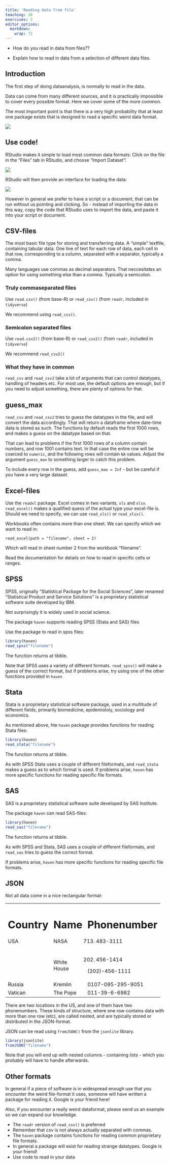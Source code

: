 ```yaml
---
title: 'Reading data from file'
teaching: 10
exercises: 2
editor_options: 
  markdown: 
    wrap: 72
---
```


::: questions
-   How do you read in data from files??
:::

::: objectives
-   Explain how to read in data from a selection of different data
    files.
:::

## Introduction

The first step of doing dataanalysis, is normally to read in the data.

Data can come from many different sources, and it is practically
impossible to cover every possible format. Here we cover some of the
more common.

::: instructor
The most important point is that there is a very high probability that
at least one package exists that is designed to read a specific weird
data format.
:::

![](fig/manyfiles.webp)

## Use code!

RStudio makes it simple to load most common data formats: Click on
the file in the "Files" tab in RStudio, and choose "Import Dataset":

![](fig/import-file.png)



RStudio will then provide an interface for loading the data:

![](fig/data_import.png)

However in general we prefer to have a script or a document, that can be
run without us pointing and clicking. So - instead of importing the data
in this way, copy the code that RStudio uses to import the data, and
paste it into your script or document.

## CSV-files

The most basic file type for storing and transferring data. A "simple"
textfile, containing tabular data. One line of text for each row of
data, each cell in that row, corresponding to a column, separated with a
separator, typically a comma.

Many languages use commas as decimal separators. That neccesitates an
option for using something else than a comma. Typically a semicolon.

### Truly commaseparated files

Use `read.csv()` (from base-R) or `read_csv()` (from `readr`, included
in `tidyverse`)

We recommend using `read_csv()`.

### Semicolon separated files

Use `read.csv2()` (from base-R) or `read_csv2()` (from `readr`, included
in `tidyverse`)

We recommend `read_csv2()`

### What they have in common

`read_csv` and `read_csv2` take a lot of arguments that can control
datatypes, handling of headers etc. For most use, the default options
are enough, but if you need to adjust something, there are plenty of
options for that.

:::: discussion
## guess_max

`read_csv` and `read_csv2` tries to guess the datatypes in the file, and
will convert the data accordingly. That will return a dataframe where
date-time data is stored as such. The functions by default reads the
first 1000 rows, and makes a guess on the datatype based on that.

That can lead to problems if the first 1000 rows of a column contain
numbers, and row 1001 contains text. In that case the entire row will be
coerced to `numeric`, and the following rows will contain `NA` values.
Adjust the argument `guess_max` to something larger to catch this
problem.

To include every row in the guess, add `guess_max = Inf` - but be
careful if you have a very large dataset.

::::

## Excel-files

Use the `readxl` package. Excel comes in two variants, `xls` and `xlsx`.
`read_excel()` makes a qualified quess of the actual type your
excel-file is. Should we need to specify, we can use `read_xls()` or
`read_xlsx()`.

Workbooks often contains more than one sheet. We can specify which we
want to read in:

`read_excel(path = "filename", sheet = 2)`

Which will read in sheet number 2 from the workbook "filename".

Read the documentation for details on how to read in specific cells or
ranges.

## SPSS

SPSS, originally "Statistical Package for the Social Sciences", later
renamed "Statistical Product and Service Solutions" is a proprietary
statistical software suite developed by IBM.

Not surprisingly it is widely used in social science.

The package `haven` supports reading SPSS (Stata and SAS) files

Use the package to read in spss files:

```r
library(haven)
read_spss("filename")
```

The function returns at tibble.

Note that SPSS uses a variety of different formats. `read_spss()` will
make a guess of the correct format, but if problems arise, try using one
of the other functions provided in `haven`

## Stata

Stata is a proprietary statistical software package, used in a multitude
of different fields, primarily biomedicine, epidemiololy, sociology and
economics.

As mentioned above, hte `haven` package provides functions for reading
Stata files:

```r
library(haven)
read_stata("filename")
```

The function returns at tibble.

As with SPSS Stata uses a couple of different fileformats, and
`read_stata` makes a guess as to which format is used. If problems
arise, `haven` has more specific functions for reading specific file
formats.

## SAS

SAS is a proprietary statistical software suite developed by SAS
Institute.

The package `haven` can read SAS-files:

```r
library(haven)
read_sas("filename")
```

The function returns at tibble.

As with SPSS and Stata, SAS uses a couple of different fileformats, and
`read_sas` tries to guess the correct format.

If problems arise, `haven` has more specific functions for reading
specific file formats.

## JSON

Not all data come in a nice rectangular format:

+-------------------------------------+--------------+----------------+
| Country                             | Name         | Phonenumber    |
+=====================================+==============+================+
| USA                                 | NASA         | (713) 483-3111 |
+-------------------------------------+--------------+----------------+
|                                     | White House  | (202) 456-1414 |
|                                     |              |                |
|                                     |              | (202)-456-1111 |
+-------------------------------------+--------------+----------------+
| Russia                              | Kremlin      | 0107-095-295-9051 |
+-------------------------------------+--------------+----------------+
| Vatican                             | The Pope     | 011-39-6-6982  |
+-------------------------------------+--------------+----------------+

There are two locations in the US, and one of them have two phonenumbers.
These kinds of structure, where one row contains data with more than one
row (etc), are called nested, and are typically stored or distributed in the
JSON-format.

JSON can be read using `fromJSON()` from the `jsonlite` library.
```r
library(jsonlite)
fromJSON("filename")
```

Note that you will end up with nested columns - containing lists - which you 
probably will have to handle afterwards.


## Other formats

In general if a piece of software is in widespread enough use that you
encounter the weird file-format it uses, someone will have written a
package for reading it. Google is your friend here!

Also, if you encounter a really weird dataformat, please send us an
example so we can expand our knowledge.

::: keypoints
-   The `readr` version of `read_csv()` is preferred
-   Remember that csv is not always actually separated with commas.
-   The `haven` package contains functions for reading common
    proprietary file formats.
-   In general a package will exist for reading strange datatypes.
    Google is your friend!
-   Use code to read in your data
:::
